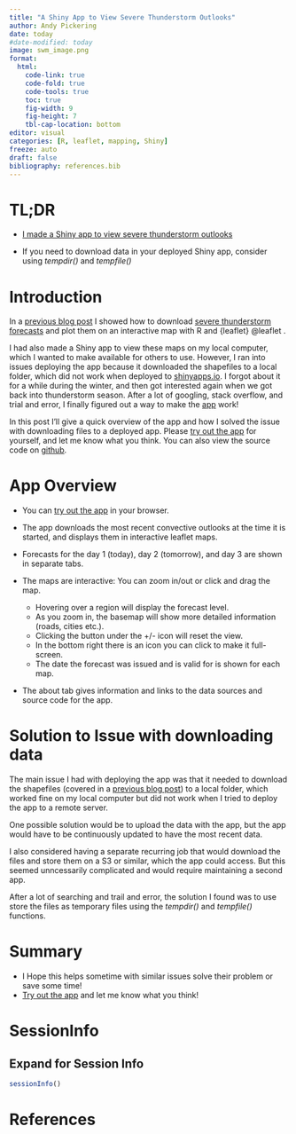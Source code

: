 ```yaml
---
title: "A Shiny App to View Severe Thunderstorm Outlooks"
author: Andy Pickering
date: today
#date-modified: today
image: swm_image.png
format: 
  html:
    code-link: true
    code-fold: true
    code-tools: true
    toc: true
    fig-width: 9
    fig-height: 7
    tbl-cap-location: bottom
editor: visual
categories: [R, leaflet, mapping, Shiny]
freeze: auto
draft: false
bibliography: references.bib
---
```


# TL;DR

-   [I made a Shiny app to view severe thunderstorm outlooks](https://andypicke.shinyapps.io/SevereWeatherMapper/)

-   If you need to download data in your deployed Shiny app, consider using *tempdir()* and *tempfile()*

# Introduction

In a [previous blog post](https://andypicke.quarto.pub/portfolio/posts/Storm_Prediction_Center/Severe_Weather_Mapping.html) I showed how to download [severe thunderstorm forecasts](https://www.spc.noaa.gov/products/outlook/) and plot them on an interactive map with R and {leaflet} @leaflet .

I had also made a Shiny app to view these maps on my local computer, which I wanted to make available for others to use. However, I ran into issues deploying the app because it downloaded the shapefiles to a local folder, which did not work when deployed to [shinyapps.io](https://www.shinyapps.io/). I forgot about it for a while during the winter, and then got interested again when we got back into thunderstorm season. After a lot of googling, stack overflow, and trial and error, I finally figured out a way to make the [app](https://andypicke.shinyapps.io/SevereWeatherMapper/) work!

In this post I'll give a quick overview of the app and how I solved the issue with downloading files to a deployed app. Please [try out the app](https://andypicke.shinyapps.io/SevereWeatherMapper/) for yourself, and let me know what you think. You can also view the source code on [github](https://github.com/andypicke/SevereWeatherMapper).

# App Overview

-   You can [try out the app](https://andypicke.shinyapps.io/SevereWeatherMapper/) in your browser.

-   The app downloads the most recent convective outlooks at the time it is started, and displays them in interactive leaflet maps.

-   Forecasts for the day 1 (today), day 2 (tomorrow), and day 3 are shown in separate tabs.

-   The maps are interactive: You can zoom in/out or click and drag the map.

    -   Hovering over a region will display the forecast level.
    -   As you zoom in, the basemap will show more detailed information (roads, cities etc.).
    -   Clicking the button under the +/- icon will reset the view.
    -   In the bottom right there is an icon you can click to make it full-screen.
    -   The date the forecast was issued and is valid for is shown for each map.

-   The about tab gives information and links to the data sources and source code for the app.

# Solution to Issue with downloading data

The main issue I had with deploying the app was that it needed to download the shapefiles (covered in a [previous blog post](https://andypicke.quarto.pub/portfolio/posts/Storm_Prediction_Center/Severe_Weather_Mapping.html)) to a local folder, which worked fine on my local computer but did not work when I tried to deploy the app to a remote server.

One possible solution would be to upload the data with the app, but the app would have to be continuously updated to have the most recent data.

I also considered having a separate recurring job that would download the files and store them on a S3 or similar, which the app could access. But this seemed unncessarily complicated and would require maintaining a second app.

After a lot of searching and trail and error, the solution I found was to use store the files as temporary files using the *tempdir()* and *tempfile()* functions.

# Summary

-   I Hope this helps sometime with similar issues solve their problem or save some time!
-   [Try out the app](https://andypicke.shinyapps.io/SevereWeatherMapper/) and let me know what you think!

# SessionInfo

::: {.callout-tip collapse="true"}
## Expand for Session Info

```r

sessionInfo()
```
:::

# References
